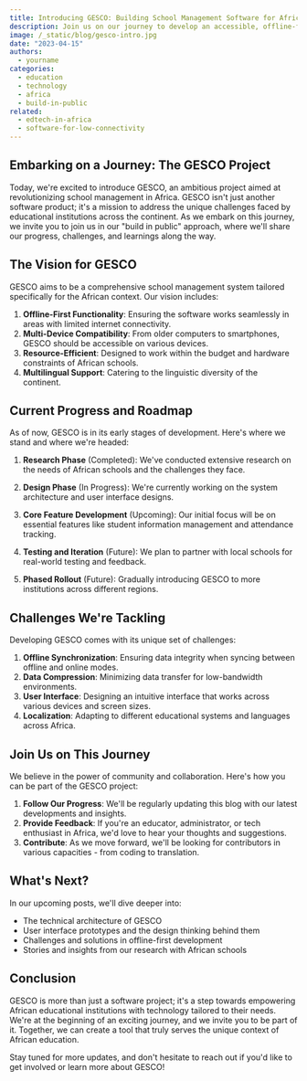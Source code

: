 ```yaml
---
title: Introducing GESCO: Building School Management Software for Africa
description: Join us on our journey to develop an accessible, offline-first school management system for African institutions.
image: /_static/blog/gesco-intro.jpg
date: "2023-04-15"
authors:
  - yourname
categories:
  - education
  - technology
  - africa
  - build-in-public
related:
  - edtech-in-africa
  - software-for-low-connectivity
---
```


## Embarking on a Journey: The GESCO Project

Today, we're excited to introduce GESCO, an ambitious project aimed at revolutionizing school management in Africa. GESCO isn't just another software product; it's a mission to address the unique challenges faced by educational institutions across the continent. As we embark on this journey, we invite you to join us in our "build in public" approach, where we'll share our progress, challenges, and learnings along the way.

## The Vision for GESCO

GESCO aims to be a comprehensive school management system tailored specifically for the African context. Our vision includes:

1. **Offline-First Functionality**: Ensuring the software works seamlessly in areas with limited internet connectivity.
2. **Multi-Device Compatibility**: From older computers to smartphones, GESCO should be accessible on various devices.
3. **Resource-Efficient**: Designed to work within the budget and hardware constraints of African schools.
4. **Multilingual Support**: Catering to the linguistic diversity of the continent.

## Current Progress and Roadmap

As of now, GESCO is in its early stages of development. Here's where we stand and where we're headed:

1. **Research Phase** (Completed): We've conducted extensive research on the needs of African schools and the challenges they face.

2. **Design Phase** (In Progress): We're currently working on the system architecture and user interface designs.

3. **Core Feature Development** (Upcoming): Our initial focus will be on essential features like student information management and attendance tracking.

4. **Testing and Iteration** (Future): We plan to partner with local schools for real-world testing and feedback.

5. **Phased Rollout** (Future): Gradually introducing GESCO to more institutions across different regions.

## Challenges We're Tackling

Developing GESCO comes with its unique set of challenges:

1. **Offline Synchronization**: Ensuring data integrity when syncing between offline and online modes.
2. **Data Compression**: Minimizing data transfer for low-bandwidth environments.
3. **User Interface**: Designing an intuitive interface that works across various devices and screen sizes.
4. **Localization**: Adapting to different educational systems and languages across Africa.

## Join Us on This Journey

We believe in the power of community and collaboration. Here's how you can be part of the GESCO project:

1. **Follow Our Progress**: We'll be regularly updating this blog with our latest developments and insights.
2. **Provide Feedback**: If you're an educator, administrator, or tech enthusiast in Africa, we'd love to hear your thoughts and suggestions.
3. **Contribute**: As we move forward, we'll be looking for contributors in various capacities - from coding to translation.

## What's Next?

In our upcoming posts, we'll dive deeper into:

- The technical architecture of GESCO
- User interface prototypes and the design thinking behind them
- Challenges and solutions in offline-first development
- Stories and insights from our research with African schools

## Conclusion

GESCO is more than just a software project; it's a step towards empowering African educational institutions with technology tailored to their needs. We're at the beginning of an exciting journey, and we invite you to be part of it. Together, we can create a tool that truly serves the unique context of African education.

Stay tuned for more updates, and don't hesitate to reach out if you'd like to get involved or learn more about GESCO!
